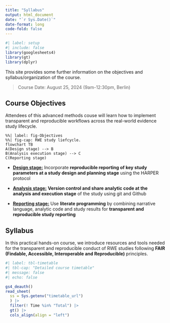 ```yaml
---
title: "Syllabus"
output: html_document
date: "`r Sys.Date()`"
date-format: long
code-fold: false
---
```


```r
#| label: setup
#| include: false
library(googlesheets4)
library(gt)
library(dplyr)
```

This site provides some further information on the objectives and syllabus/organization of the course.

> Course Date: August 25, 2024 (9am-12:30pm, Berlin)

## Course Objectives {.unnumbered}

Attendees of this advanced methods couse will learn how to implement transparent and reproducible workflows across the real-world evidence study lifecycle.

```mermaid
%%| label: fig-Objectives
%%| fig-cap: RWE study liefcycle.
flowchart TB
A(Design stage) --> B
B(Analysis execution stage) --> C
C(Reporting stage)
```

-   [**Design stage:**]{.underline} Incorporate **reproducible reporting of key study parameters at a study design and planning stage** using the HARPER protocol

-   [**Analysis stage:**]{.underline} **Version control and share analytic code at the analysis and execution stage** of the study using git and Github

-   [**Reporting stage:**]{.underline} Use **literate programming** by combining narrative language, analytic code and study results for **transparent and reproducible study reporting**

## Syllabus {.unnumbered}

In this practical hands-on course, we introduce resources and tools needed for the transparent and reproducible conduct of RWE studies following **FAIR (Findable, Accessible, Interoperable and Reproducible)** principles.

```r
#| label: tbl-timetable
#| tbl-cap: "Detailed course timetable"
#| message: false
#| echo: false

gs4_deauth()
read_sheet(
  ss = Sys.getenv("timetable_url")
  ) |> 
  filter(! Time %in% "Total") |> 
  gt() |> 
  cols_align(align = "left")
```
